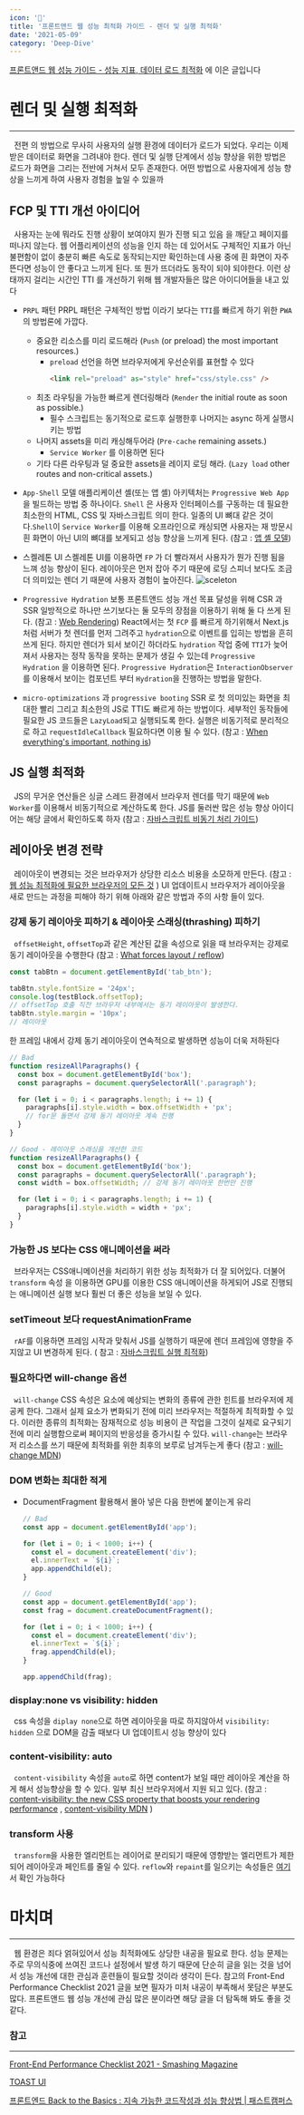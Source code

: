 ```yaml
---
icon: '🐫'
title: '프론트앤드 웹 성능 최적화 가이드 - 렌더 및 실행 최적화'
date: '2021-05-09'
category: 'Deep-Dive'
---
```


[프론트앤드 웹 성능 가이드 - 성능 지표, 데이터 로드 최적화](/frontend-web-performance-guide-1) 에 이은 글입니다

# 렌더 및 실행 최적화

---

&nbsp; 전편 의 방법으로 무사히 사용자의 실행 환경에 데이터가 로드가 되었다. 우리는 이제 받은 데이터로 화면을 그려내야 한다. 렌더 및 실행 단계에서 성능 향상을 위한 방법은 로드가 화면을 그리는 전반에 거쳐서 모두 존재한다. 어떤 방법으로 사용자에게 성능 향상을 느끼게 하여 사용자 경험을 높일 수 있을까

## FCP 및 TTI 개선 아이디어

&nbsp; 사용자는 눈에 뭐라도 진행 상황이 보여야지 뭔가 진행 되고 있음 을 깨닫고 페이지를 떠나지 않는다. 웹 어플리케이션의 성능을 인지 하는 데 있어서도 구체적인 지표가 아닌 불편함이 없이 충분히 빠른 속도로 동작되는지만 확인하는데 사용 중에 흰 화면이 자주 뜬다면 성능이 안 좋다고 느끼게 된다. 또 뭔가 뜨더라도 동작이 되야 되야한다. 이런 상태까지 걸리는 시간인 TTI 를 개선하기 위해 웹 개발자들은 많은 아이디어들을 내고 있다

- `PRPL` 패턴
  PRPL 패턴은 구체적인 방법 이라기 보다는 `TTI`를 빠르게 하기 위한 `PWA`의 방법론에 가깝다.
  - 중요한 리소스를 미리 로드해라 (`Push` (or preload) the most important resources.)
    - `preload` 선언을 하면 브라우저에게 우선순위를 표현할 수 있다
      ```html
      <link rel="preload" as="style" href="css/style.css" />
      ```
  - 최초 라우팅을 가능한 빠르게 렌더링해라 (`Render` the initial route as soon as possible.)
    - 필수 스크립트는 동기적으로 로드후 실행한후 나머지는 async 하게 실행시키는 방법
  - 나머지 assets을 미리 캐싱해두어라 (`Pre-cache` remaining assets.)
    - `Service Worker` 를 이용하면 된다
  - 기타 다른 라우팅과 덜 중요한 assets을 레이지 로딩 해라. (`Lazy load` other routes and non-critical assets.)
- `App-Shell` 모델
  애플리케이션 셸(또는 앱 셸) 아키텍처는 `Progressive Web App`을 빌드하는 방법 중 하나이다. `Shell` 은 사용자 인터페이스를 구동하는 데 필요한 최소한의 HTML, CSS 및 자바스크립트 의미 한다. 일종의 UI 뼈대 같은 것이다.`Shell`이 `Service Worker`를 이용해 오프라인으로 캐싱되면 사용자는 재 방문시 흰 화면이 아닌 UI의 뼈대를 보게되고 성능 향상을 느끼게 된다. (참고 : [앱 셸 모델](https://developers.google.com/web/fundamentals/architecture/app-shell?hl=ko))
- 스켈레톤 UI
  스켈레톤 UI를 이용하면 `FP` 가 더 빨라져서 사용자가 뭔가 진행 됨을 느껴 성능 향상이 된다. 레이아웃은 먼저 잡아 주기 때문에 로딩 스피너 보다도 조금 더 의미있는 렌더 기 때문에 사용자 경험이 높아진다.
  ![sceleton](./images/sceleton.png)
- `Progressive Hydration`
  보통 프론트앤드 성능 개선 목표 달성을 위해 CSR 과 SSR 일방적으로 하나만 쓰기보다는 둘 모두의 장점을 이용하기 위해 둘 다 쓰게 된다. (참고 : [Web Rendering](https://www.notion.so/Web-Rendering-3246a7055d124a088fd86e7399ac36e4))
  React에서는 첫 `FCP` 를 빠르게 하기위해서 Next.js 처럼 서버가 첫 렌더를 먼저 그려주고 `hydration`으로 이벤트를 입히는 방법을 흔히 쓰게 된다. 하지만 렌더가 되서 보이긴 하더라도 `hydration` 작업 중에 `TTI`가 늦어져서 사용자는 정작 동작을 못하는 문제가 생길 수 있는데 `Progressive Hydration` 을 이용하면 된다. `Progressive Hydration`은 `InteractionObserver`를 이용해서 보이는 컴포넌트 부터 `Hydration`을 진행하는 방법을 말한다.

- `micro-optimizations` 과 `progressive booting`
  SSR 로 첫 의미있는 화면을 최대한 빨리 그리고 최소한의 JS로 TTI도 빠르게 하는 방법이다. 세부적인 동작들에 필요한 JS 코드들은 `LazyLoad`되고 실행되도록 한다. 실행은 비동기적로 분리적으로 하고 `requestIdleCallback` 필요하다면 이용 될 수 있다. (참고 : [When everything's important, nothing is](https://aerotwist.com/blog/when-everything-is-important-nothing-is/))

## JS 실행 최적화

&nbsp; JS의 무거운 연산들은 싱글 스레드 환경에서 브라우저 렌더를 막기 때문에 `Web Worker`를 이용해서 비동기적으로 계산하도록 한다. JS를 둘러싼 많은 성능 향상 아이디어는 해당 글에서 확인하도록 하자 (참고 : [자바스크립트 비동기 처리 가이드](https://www.stevy.dev/6c7449e2-bafb-4a3c-a3ac-e7f4ffffffc1))

## 레이아웃 변경 전략

&nbsp; 레이아웃이 변경되는 것은 브라우저가 상당한 리소스 비용을 소모하게 만든다. (참고 : [웹 성능 최적화에 필요한 브라우저의 모든 것](https://tv.naver.com/v/4578425) ) UI 업데이트시 브라우저가 레이아웃을 새로 만드는 과정을 피해야 하기 위해 아래와 같은 방법과 주의 사항 들이 있다.

### 강제 동기 레이아웃 피하기 & 레이아웃 스래싱(thrashing) 피하기

&nbsp; `offsetHeight`, `offsetTop`과 같은 계산된 값을 속성으로 읽을 때 브라우저는 강제로 동기 레이아웃을 수행한다 (참고 : [What forces layout / reflow](https://gist.github.com/paulirish/5d52fb081b3570c81e3a))

```jsx
const tabBtn = document.getElementById('tab_btn');

tabBtn.style.fontSize = '24px';
console.log(testBlock.offsetTop);
// offsetTop 호출 직전 브라우저 내부에서는 동기 레이아웃이 발생한다.
tabBtn.style.margin = '10px';
// 레이아웃
```

한 프레임 내에서 강제 동기 레이아웃이 연속적으로 발생하면 성능이 더욱 저하된다

```jsx
// Bad
function resizeAllParagraphs() {
  const box = document.getElementById('box');
  const paragraphs = document.querySelectorAll('.paragraph');

  for (let i = 0; i < paragraphs.length; i += 1) {
    paragraphs[i].style.width = box.offsetWidth + 'px';
    // for문 돌면서 강제 동기 레이아웃 계속 진행
  }
}

// Good - 레이아웃 스래싱을 개선한 코드
function resizeAllParagraphs() {
  const box = document.getElementById('box');
  const paragraphs = document.querySelectorAll('.paragraph');
  const width = box.offsetWidth; // 강제 동기 레이아웃 한번만 진행

  for (let i = 0; i < paragraphs.length; i += 1) {
    paragraphs[i].style.width = width + 'px';
  }
}
```

### 가능한 JS 보다는 CSS 애니메이션을 써라

&nbsp; 브라우저는 CSS애니메이션을 처리하기 위한 성능 최적화가 더 잘 되어있다. 더불어 `transform` 속성 을 이용하면 GPU를 이용한 CSS 애니메이션을 하게되어 JS로 진행되는 애니메이션 실행 보다 훨씬 더 좋은 성능을 보일 수 있다.

### setTimeout 보다 requestAnimationFrame

&nbsp; `rAF`를 이용하면 프레임 시작과 맞춰서 JS를 실행하기 때문에 렌더 프레임에 영향을 주지않고 UI 변경하게 된다. ( 참고 : [자바스크립트 실행 최적화](https://developers.google.com/web/fundamentals/performance/rendering/optimize-javascript-execution))

### 필요하다면 will-change 옵션

&nbsp; `will-change` CSS 속성은 요소에 예상되는 변화의 종류에 관한 힌트를 브라우저에 제공케 한다. 그래서 실제 요소가 변화되기 전에 미리 브라우저는 적절하게 최적화할 수 있다. 이러한 종류의 최적화는 잠재적으로 성능 비용이 큰 작업을 그것이 실제로 요구되기 전에 미리 실행함으로써 페이지의 반응성을 증가시킬 수 있다. `will-change`는 브라우저 리소스를 쓰기 때문에 최적화를 위한 최후의 보루로 남겨두는게 좋다 (참고 : [will-change MDN](https://developer.mozilla.org/ko/docs/Web/CSS/will-change))

### DOM 변화는 최대한 적게

- DocumentFragment 활용해서 몰아 넣은 다음 한번에 붙이는게 유리

  ```jsx
  // Bad
  const app = document.getElementById('app');

  for (let i = 0; i < 1000; i++) {
    const el = document.createElement('div');
    el.innerText = `${i}`;
    app.appendChild(el);
  }

  // Good
  const app = document.getElementById('app');
  const frag = document.createDocumentFragment();

  for (let i = 0; i < 1000; i++) {
    const el = document.createElement('div');
    el.innerText = `${i}`;
    frag.appendChild(el);
  }

  app.appendChild(frag);
  ```

### display:none vs visibility: hidden

&nbsp; css 속성을 `diplay none`으로 하면 레이아웃을 따로 하지않아서 `visibility: hidden` 으로 DOM을 감출 때보다 UI 업데이트시 성능 향상이 있다

### content-visibility: auto

&nbsp; `content-visibility` 속성을 `auto`로 하면 content가 보일 때만 레이아웃 계산을 하게 해서 성능향상을 할 수 있다. 일부 최신 브라우저에서 지원 되고 있다. (참고 : [content-visibility: the new CSS property that boosts your rendering performance](https://wit.nts-corp.com/2020/09/11/6223) , [content-visibility MDN](https://developer.mozilla.org/en-US/docs/Web/CSS/content-visibility) )

### transform 사용

&nbsp; `transform`을 사용한 엘리먼트는 레이어로 분리되기 때문에 영향받는 엘리먼트가 제한되어 레이아웃과 페인트를 줄일 수 있다. `reflow`와 `repaint`를 일으키는 속성들은 [여기](https://csstriggers.com/)서 확인 가능하다

# 마치며

---

&nbsp; 웹 환경은 죄다 얽혀있어서 성능 최적화에도 상당한 내공을 필요로 한다. 성능 문제는 주로 무의식중에 쓰여진 코드나 설정에서 발생 하기 때문에 단순히 글을 읽는 것을 넘어서 성능 개선에 대한 관심과 훈련들이 필요할 것이라 생각이 든다. 참고의 Front-End Performance Checklist 2021 글을 보면 필자가 미처 내공이 부족해서 못담은 부분도 많다. 프론트앤드 웹 성능 개선에 관심 많은 분이라면 해당 글을 더 탐독해 봐도 좋을 것 같다.

### 참고

---

[Front-End Performance Checklist 2021 - Smashing Magazine](https://www.smashingmagazine.com/2021/01/front-end-performance-2021-free-pdf-checklist/?fbclid=IwAR3XT8pes4dchvONMa8fwnZKJYB3tsSfve_Sj2crOGbdxCNGmnCA03BXcro)

[TOAST UI](https://ui.toast.com/fe-guide/ko_PERFORMANCE)

[프론트엔드 Back to the Basics : 지속 가능한 코드작성과 성능 향상법 | 패스트캠퍼스](https://fastcampus.co.kr/dev_red_ktg)
